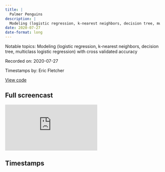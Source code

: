 ```yaml
---
title: |
  Palmer Penguins
description: |
  Modeling (logistic regression, k-nearest neighbors, decision tree, multiclass logistic regression) with cross validated accuracy
date: 2020-07-27
date-format: long
---
```


Notable topics: Modeling (logistic regression, k-nearest neighbors, decision tree, multiclass logistic regression) with cross validated accuracy

Recorded on: 2020-07-27

Timestamps by: Eric Fletcher

[View code](https://github.com/dgrtwo/data-screencasts/blob/master/2020_07_28_penguins.Rmd)

## Full screencast

<iframe class="video" src="https://www.youtube.com/embed/ImpXawPNCfM" title="YouTube video player" frameborder="0" allow="accelerometer; autoplay; clipboard-write; encrypted-media; gyroscope; picture-in-picture" allowfullscreen></iframe>

## Timestamps

<script id="timestamps" type="application-json">[{"timestamp_with_hours":"0:11:17","description":"Create a pivoted histogram plot to visualize the distribution of penguin metrics using `pivot_longer`, `geom_histogram`, and `facet_wrap`","functions":"pivot_longer | geom_histogram | facet_wrap","packages":"tidyr | ggplot2","timestamp_sec":677},{"timestamp_with_hours":"0:14:40","description":"Create a pivoted density plot  to visualize the distribution of penguin metrics using `geom_density` and `facet_wrap`","functions":"geom_density | facet_wrap","packages":"ggplot2","timestamp_sec":880},{"timestamp_with_hours":"0:15:21","description":"Create a pivoted boxplot plot to visualize the distribution of penguin metrics using `geom_boxplot` and `facet_wrap`","functions":"geom_boxplot | facet_wrap","packages":"ggplot2","timestamp_sec":921},{"timestamp_with_hours":"0:17:50","description":"Create a bar plot to show penguin species changed over time","functions":"geom_bar","packages":"ggplot2","timestamp_sec":1070},{"timestamp_with_hours":"0:18:25","description":"Create a bar plot to show specie counts per island","functions":"geom_bar","packages":"ggplot2","timestamp_sec":1105},{"timestamp_with_hours":"0:20:00","description":"Create a logistic regression model to predict if a penguin is Adelie or not using bill length with cross validaiton of metrics","functions":"initital_split | training | logistic_reg | set_engine |\nfit | fct_lump | predict | metrics | vfold_cv | \nfit_resamples | collect_metrics |","packages":"tidymodels | rsample | parsnip\nyardstick |","timestamp_sec":1200},{"timestamp_with_hours":"0:39:35","description":"Create second logistic regression model using 4 predictive metrics (bill length, bill depth, flipper length, body mass) and then compare the accuracy of both models","functions":"initital_split | training | logistic_reg | set_engine |\nfit | fct_lump | predict | metrics | vfold_cv | \nfit_resamples | collect_metrics |","packages":"tidymodels | rsample | parsnip\nyardstick |","timestamp_sec":2375},{"timestamp_with_hours":"0:43:25","description":"Create a k-nearest neighbor model and then compare accuracy against logistic regression models to see which has the highest cross validated accuracy","functions":"nearest_neighbor | initital_split | training | logistic_reg |\nset_engine | fit | fct_lump | predict | metrics | vfold_cv | \nfit_resamples | collect_metrics","packages":"tidymodels | rsample | parsnip\nyardstick |","timestamp_sec":2605},{"timestamp_with_hours":"0:53:05","description":"What is the accuracy of the testing holdout data on the k-nearest neighbor model?","functions":"testing | predict | metrics","packages":"rsample | stats | yardstick","timestamp_sec":3185},{"timestamp_with_hours":"1:05:40","description":"Create a decision tree and then compare accuracy against the previous models to see which has the highest cross validated accuracy + how to extract a decision tree","functions":"decision_tree | set_engine","packages":"parsnip","timestamp_sec":3940},{"timestamp_with_hours":"1:10:45","description":"Perform multi class regression using `multinom_reg`","functions":"multinom_reg | set_engine | fit_resamples","packages":"parsnip | tune","timestamp_sec":4245},{"timestamp_with_hours":"1:19:40","description":"Summary of screencast","timestamp_sec":4780}]</script>
